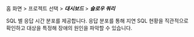 홈 화면 > 프로젝트 선택 > ***대시보드*** > ***슬로우 쿼리***

SQL 별 응답 시간 분포를 제공합니다. 응답 분포를 통해 지연 SQL 현황을 직관적으로 확인하고 대상을 특정해 장애의 원인을 파악할 수 있습니다. 